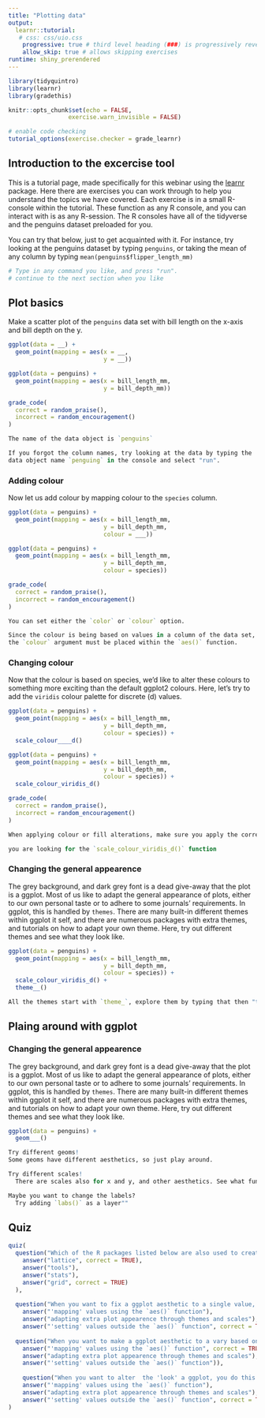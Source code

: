 ```yaml
---
title: "Plotting data"
output: 
  learnr::tutorial:
   # css: css/uio.css
    progressive: true # third level heading (###) is progressively revealed
    allow_skip: true # allows skipping exercises
runtime: shiny_prerendered
---
```


```r

library(tidyquintro)
library(learnr)
library(gradethis)

knitr::opts_chunk$set(echo = FALSE,
                 exercise.warn_invisible = FALSE)

# enable code checking
tutorial_options(exercise.checker = grade_learnr)

```

## Introduction to the excercise tool

This is a tutorial page, made specifically for this webinar using the [learnr]() package. 
Here there are exercises you can work through to help you understand the topics we have covered. 
Each exercise is in a small R-console within the tutorial. 
These function as any R console, and you can interact with is as any R-session. 
The R consoles have all of the tidyverse and the penguins dataset preloaded for you.

You can try that below, just to get acquainted with it. 
For instance, try looking at the penguins dataset by typing `penguins`, or taking the mean of any column by typing `mean(penguins$flipper_length_mm)`

```r
# Type in any command you like, and press "run". 
# continue to the next section when you like
```


## Plot basics

Make a scatter plot of the `penguins` data set with bill length on the x-axis and bill depth on the y.
```r
ggplot(data = __) +
  geom_point(mapping = aes(x = __,
                           y = __))
```

```r
ggplot(data = penguins) +
  geom_point(mapping = aes(x = bill_length_mm,
                           y = bill_depth_mm))
```

```r
grade_code(
  correct = random_praise(),
  incorrect = random_encouragement()
)
```

```r
The name of the data object is `penguins`
```

```r
If you forgot the column names, try looking at the data by typing the 
data object name `penguing` in the console and select "run".
```

### Adding colour

Now let us add colour by mapping colour to the `species` column.
```r
ggplot(data = penguins) +
  geom_point(mapping = aes(x = bill_length_mm,
                           y = bill_depth_mm,
                           colour = ___))
```

```r
ggplot(data = penguins) +
  geom_point(mapping = aes(x = bill_length_mm,
                           y = bill_depth_mm,
                           colour = species))
```

```r
grade_code(
  correct = random_praise(),
  incorrect = random_encouragement()
)
```

```r
You can set either the `color` or `colour` option.
```

```r
Since the colour is being based on values in a column of the data set, 
the `colour` argument must be placed within the `aes()` function.
```

### Changing colour

Now that the colour is based on species, we'd like to alter these colours to something more exciting than the default ggplot2 colours. 
Here, let's try to add the `viridis` colour palette for discrete (d) values.
```r
ggplot(data = penguins) +
  geom_point(mapping = aes(x = bill_length_mm,
                           y = bill_depth_mm,
                           colour = species)) +
  scale_colour____d()
```

```r
ggplot(data = penguins) +
  geom_point(mapping = aes(x = bill_length_mm,
                           y = bill_depth_mm,
                           colour = species)) +
  scale_colour_viridis_d()
```

```r
grade_code(
  correct = random_praise(),
  incorrect = random_encouragement()
)
```

```r
When applying colour or fill alterations, make sure you apply the correct type of aesthetic scale for your use (i.e colour and fill are two different things, also for scales)
```

```r
you are looking for the `scale_colour_viridis_d()` function
```

### Changing the general appearence

The grey background, and dark grey font is a dead give-away that the plot is a ggplot.
Most of us like to adapt the general appearance of plots, either to our own personal taste or to adhere to some journals' requirements. 
In ggplot, this is handled by `themes`. 
There are many built-in different themes within ggplot it self, and there are numerous packages with extra themes, and tutorials on how to adapt your own theme.
Here, try out different themes and see what they look like. 


```r
ggplot(data = penguins) +
  geom_point(mapping = aes(x = bill_length_mm,
                           y = bill_depth_mm,
                           colour = species)) +
  scale_colour_viridis_d() + 
  theme__()
```


```r
All the themes start with `theme_`, explore them by typing that then "tab" to see all possible options.
```

## Plaing around with ggplot

### Changing the general appearence

The grey background, and dark grey font is a dead give-away that the plot is a ggplot.
Most of us like to adapt the general appearance of plots, either to our own personal taste or to adhere to some journals' requirements. 
In ggplot, this is handled by `themes`. 
There are many built-in different themes within ggplot it self, and there are numerous packages with extra themes, and tutorials on how to adapt your own theme.
Here, try out different themes and see what they look like. 


```r
ggplot(data = penguins) +
  geom___()
```


```r
Try different geoms! 
Some geoms have different aesthetics, so just play around.
```


```r
Try different scales! 
  There are scales also for x and y, and other aesthetics. See what fun things you can do.
```


```r
Maybe you want to change the labels?
  Try adding `labs()` as a layer""
```

## Quiz 

```r
quiz(
  question("Which of the R packages listed below are also used to create plots?",
    answer("lattice", correct = TRUE),
    answer("tools"),
    answer("stats"),
    answer("grid", correct = TRUE)
  ),
  
  question("When you want to fix a ggplot aesthetic to a single value, you do this by...",
    answer("'mapping' values using the `aes()` function"),
    answer("adapting extra plot appearence through themes and scales"),
    answer("'setting' values outside the `aes()` function", correct = TRUE)),
  
  question("When you want to make a ggplot aesthetic to a vary based on columns in the data set, you do this by...",
    answer("'mapping' values using the `aes()` function", correct = TRUE),
    answer("adapting extra plot appearence through themes and scales"),
    answer("'setting' values outside the `aes()` function")),
  
    question("When you want to alter  the 'look' a ggplot, you do this by...",
    answer("'mapping' values using the `aes()` function"),
    answer("adapting extra plot appearence through themes and scales"),
    answer("'setting' values outside the `aes()` function", correct = TRUE))
)
```
